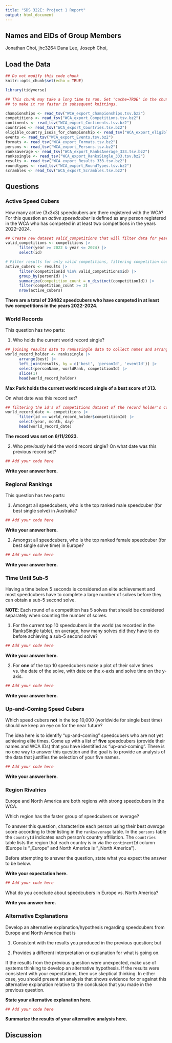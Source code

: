 ```yaml
---
title: "SDS 322E: Project 1 Report"
output: html_document
---
```


## Names and EIDs of Group Members
Jonathan Choi, jhc3264
Dana Lee,
Joseph Choi, 

## Load the Data

```r
## Do not modify this code chunk
knitr::opts_chunk$set(echo = TRUE)

library(tidyverse)
```



```r
## This chunk may take a long time to run. Set 'cache=TRUE' in the chunk options
## to make it run faster in subsequent knittings.

championships <- read_tsv("WCA_export_championships.tsv.bz2")
competitions <- read_tsv("WCA_export_Competitions.tsv.bz2")
continents <- read_tsv("WCA_export_Continents.tsv.bz2")
countries <- read_tsv("WCA_export_Countries.tsv.bz2")
eligible_country_iso2s_for_championship <- read_tsv("WCA_export_eligible_country_iso2s_for_championship.tsv.bz2")
events <- read_tsv("WCA_export_Events.tsv.bz2")
formats <- read_tsv("WCA_export_Formats.tsv.bz2")
persons <- read_tsv("WCA_export_Persons.tsv.bz2")
ranksaverage <- read_tsv("WCA_export_RanksAverage_333.tsv.bz2")
rankssingle <- read_tsv("WCA_export_RanksSingle_333.tsv.bz2")
results <- read_tsv("WCA_export_Results_333.tsv.bz2")
roundtypes <- read_tsv("WCA_export_RoundTypes.tsv.bz2")
scrambles <- read_tsv("WCA_export_Scrambles.tsv.bz2")
```


## Questions

### Active Speed Cubers

How many active (3x3x3) speedcubers are there registered with the WCA? For this question an *active speeedcuber* is defined as any person registered in the WCA who has competed in at least two competitions in the years 2022--2024. 


```r
## Create new dataset valid_competitions that will filter data for years 2022-2024 exclusively
valid_competitions <- competitions |>
      filter(year >= 2022 & year <= 2024) |>
      select(id)

# Filter results for only valid competitions, filtering competition count greater than or less than 2
active_cubers <- results |>
      filter(competitionId %in% valid_competitions$id) |>
      group_by(personId) |>
      summarize(competition_count = n_distinct(competitionId)) |>
      filter(competition_count >= 2)
      nrow(active_cubers)
```

**There are a total of 39482 speedcubers who have competed in at least two competitions in the years 2022-2024.**

### World Records

This question has two parts:

1. Who holds the current world record single? 

```r
## joining results data to rankssingle data to collect names and arrange the names from best score to worst score and selecting the name of record holder with their rank and competitionId, returning the first row using slice function and returning the data using head function
world_record_holder <- rankssingle |>
      arrange(best) |>
      left_join(results, by = c('best', 'personId', 'eventId')) |>
      select(personName, worldRank, competitionId) |>
      slice(1)
      head(world_record_holder)

```

**Max Park holds the current world record single of a best score of 313.**


On what date was this record set?


```r
## filtering the id's of competitions dataset of the record holder's competitionId and selecting the year, month, and day of the row with the corresponding competitionId and returning the data using head function
world_record_date <- competitions |>
      filter(id == world_record_holder$competitionId) |>
      select(year, month, day)
      head(world_record_date)

```

**The record was set on 6/11/2023.**



2. Who *previously* held the world record single? On what date was this previous record set?

```r
## Add your code here

```

**Write your answer here.**


### Regional Rankings

This question has two parts:

1. Amongst all speedcubers, who is the top ranked male speedcuber (for best single solve) in Australia?

```r
## Add your code here

```

**Write your answer here.**


2. Amongst all speedcubers, who is the top ranked female speedcuber (for best single solve time) in Europe?

```r
## Add your code here

```

**Write your answer here.**



### Time Until Sub-5

Having a time below 5 seconds is considered an elite achievement and most speedcubers have to complete a large number of solves before they can obtain a sub-5 second solve. 

**NOTE**: Each round of a competition has 5 solves that should be considered separately when counting the number of solves.


1. For the current top 10 speedcubers in the world (as recorded in the RanksSingle table), on average, how many solves did they have to do before achieving a sub-5 second solve?


```r
## Add your code here

```

**Write your answer here.**



2. For **one** of the top 10 speedcubers make a plot of their solve times vs. the date of the solve, with date on the x-axis and solve time on the y-axis. 


```r
## Add your code here

```


**Write your answer here.**


### Up-and-Coming Speed Cubers

Which speed cubers **not** in the top 10,000 (worldwide for single best time) should we keep an eye on for the near future? 

The idea here is to identify "up-and-coming" speedcubers who are not yet achieving elite times. Come up with a list of **five** speedcubers (provide their names and WCA IDs) that you have identified as "up-and-coming". There is no one way to answer this question and the goal is to provide an analysis of the data that justifies the selection of your five names.

```r
## Add your code here


```

**Write your answer here.**



### Region Rivalries

Europe and North America are both regions with strong speedcubers in the WCA. 

Which region has the faster group of speedcubers on average? 

To answer this question, characterize each person using their best *average* score according to their listing in the `ranksaverage` table. In the `persons` table the `countryId` indicates each person's country affiliation. The `countries` table lists the region that each country is in via the `continentId` column (Europe is "_Europe" and North America is "_North America").

Before attempting to answer the question, state what you expect the answer to be below.

**Write your expectation here.**



```r
## Add your code here

```

What do you conclude about speedcubers in Europe vs. North America?

**Write you answer here.**


### Alternative Explanations

Develop an alternative explanation/hypothesis regarding speedcubers from Europe and North America that is 

1. Consistent with the results you produced in the previous question; but

2. Provides a different interpretation or explanation for what is going on. 

If the results from the previous question were unexpected, make use of systems thinking to develop an alternative hypothesis. If the results were consistent with your expectations, then use skeptical thinking. In either case, you should present an analysis that shows evidence for or against this alternative explanation relative to the conclusion that you made in the previous question.

**State your alternative explanation here.**

```r
## Add your code here

```

**Summarize the results of your alternative analysis here.**





## Discussion

